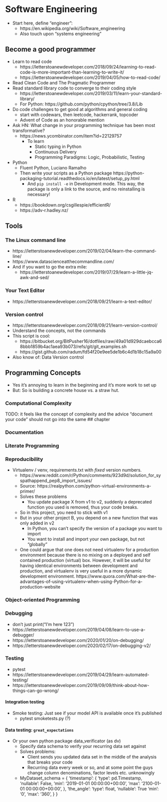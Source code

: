 # Software Engineering

- Start here, define "engineer":
  - https://en.wikipedia.org/wiki/Software_engineering
  - Also touch upon "systems engineering"

## Become a good programmer

- Learn to read code
  - https://letterstoanewdeveloper.com/2018/09/24/learning-to-read-code-is-more-important-than-learning-to-write-it/
  - https://letterstoanewdeveloper.com/2019/04/05/how-to-read-code/
- Read Clean Code and The Pragmatic Programmer
- Read standard library code to converge to their coding style
  - https://letterstoanewdeveloper.com/2019/03/11/learn-your-standard-library/
  - For Python: https://github.com/python/cpython/tree/3.8/Lib
- Do code challenges to get good at algorithms and general coding
  - start with codewars, then leetcode, hackerrank, topcoder
  - Advent of Code as an honorable mention
- Ask HN: What change in your programming technique has been most transformative?
     - https://news.ycombinator.com/item?id=22129757
	   - To learn
	     - Static typing in Python
	     - Continuous Delivery
	     - Programming Paradigms: Logic, Probabilistic, Testing
	     
- Python
  - Fluent Python, Luciano Ramalho
  - Then write your scripts as a Python package
     https://python-packaging-tutorial.readthedocs.io/en/latest/setup_py.html
     - And `pip install -e ` in Development mode. This way, the package is only a link to the source, and no reinstalling is necessary!
- R
  - https://bookdown.org/csgillespie/efficientR/
  - https://adv-r.hadley.nz/  
 
## Tools

### The Linux command line

- https://letterstoanewdeveloper.com/2019/02/04/learn-the-command-line/
- https://www.datascienceatthecommandline.com/
- And if you want to go the extra mile:
  - https://letterstoanewdeveloper.com/2019/07/29/learn-a-little-jq-awk-and-sed/

### Your Text Editor

- https://letterstoanewdeveloper.com/2018/09/21/learn-a-text-editor/

### Version control

- https://letterstoanewdeveloper.com/2018/09/21/learn-version-control/
- Understand the concepts, not the commands
- This script is cool:
    - https://bitbucket.org/BitPusher16/dotfiles/raw/49a01d929dcaebcca68bbb1859b4ac1aea93b073/refs/git/git_examples.sh
    - https://gist.github.com/radum/fd54f20e9ee5de1b6c4d1b18c15a9a00
- Also know of: Data Version control

## Programming Concepts

- Yes it's annoying to learn in the beginning and it's more work to set up
- But: So is building a concrete house vs. a straw hut.

### Computational Complexity

TODO: it feels like the concept of complexity and the advice "document your code" should not go into the same ## chapter

### Documentation
 
### Literate Programming

### Reproducibility

- Virtualenv / venv, requirements.txt with *fixed* version numbers.
     - https://www.reddit.com/r/Python/comments/923d9d/solution_for_syspathappend_pep8_import_issues/
     - Source:
       https://realpython.com/python-virtual-environments-a-primer/
     - Solves these problems
       - You update package X from v1 to v2, suddenly a deprecated function you
         used is removed, thus your code breaks.
	 - So in this project, you need to stick with v1
	 - But in your other project B, you depend on a new function that was
           only added in v2
	   - In Python, you can't specify the version of a package you want to
             import
       - You want to install and import your own package, but not "globally"
     - One could argue that one does not need virtualenv for a production environment because there is no mixing on a deployed and self contained production (virtual) box. However, it will be useful for having identical environments between development and production, and virtualenv is very useful in a more dynamic development environment.
       https://www.quora.com/What-are-the-advantages-of-using-virtualenv-when-using-Python-for-a-production-website

### Object-oriented Programming

### Debugging

- don't just print("I'm here 123")
- https://letterstoanewdeveloper.com/2019/04/08/learn-to-use-a-debugger/
- https://letterstoanewdeveloper.com/2020/01/20/on-debugging/
- https://letterstoanewdeveloper.com/2020/02/17/on-debugging-v2/

### Testing

- pytest
- https://letterstoanewdeveloper.com/2019/04/29/learn-automated-testing/
- https://letterstoanewdeveloper.com/2019/09/09/think-about-how-things-can-go-wrong/

#### Integration testing

- Smoke testing: Just see if your model API is available once it's published
  - pytest smoketests.py (?)
  
#### Data testing: `great_expectations`

- Or your own python package data_verificator (as dv)
     - Specify data schema to verify your recurring data set against
     - Solves problems:
       - Client sends you updated data set in the middle of the analysis
	 that breaks your code
       - Recurring data every week or so, and at some point the guys
	 change column denominations, factor levels etc. unknowingly
     - MyDataset_schema = {
           'timestamp': {
               'type': pd.Timestamp,
	       'nullable': False,
	       'min': '2019-01-01 00:00:00+00:00',
	       'max': '2100-01-01 00:00:00+00:00',
	   },
	   'the_angle':
               'type': float,
	       'nullable': True
	       'min': '0',
	       'max': '360',
            }
       }
